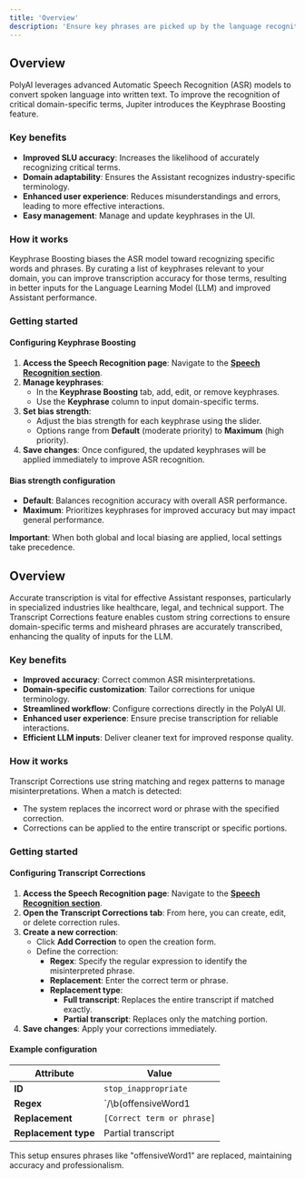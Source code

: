 ```yaml
---
title: 'Overview'
description: 'Ensure key phrases are picked up by the language recognition model and correct faulty transcriptions.'
---
```


<Tabs>
<Tab title="Keyphrase Boosting">

## Overview

PolyAI leverages advanced Automatic Speech Recognition (ASR) models to convert spoken language into written text. To improve the
recognition of critical domain-specific terms, Jupiter introduces the Keyphrase Boosting feature.

### Key benefits

- **Improved SLU accuracy**: Increases the likelihood of accurately recognizing critical terms.
- **Domain adaptability**: Ensures the Assistant recognizes industry-specific terminology.
- **Enhanced user experience**: Reduces misunderstandings and errors, leading to more effective interactions.
- **Easy management**: Manage and update keyphrases in the UI.

### How it works

Keyphrase Boosting biases the ASR model toward recognizing specific words and phrases. By curating a list of keyphrases relevant to your domain, you can improve transcription accuracy for those terms, resulting in better inputs for the Language Learning Model (LLM) and improved Assistant performance.

### Getting started

#### Configuring Keyphrase Boosting

1. **Access the Speech Recognition page**: Navigate to the **[Speech Recognition section](/speech-recognition/introduction)**.
2. **Manage keyphrases**:
   - In the **Keyphrase Boosting** tab, add, edit, or remove keyphrases.
   - Use the **Keyphrase** column to input domain-specific terms.
3. **Set bias strength**:
   - Adjust the bias strength for each keyphrase using the slider.
   - Options range from **Default** (moderate priority) to **Maximum** (high priority).
4. **Save changes**: Once configured, the updated keyphrases will be applied immediately to improve ASR recognition.

#### Bias strength configuration

- **Default**: Balances recognition accuracy with overall ASR performance.
- **Maximum**: Prioritizes keyphrases for improved accuracy but may impact general performance.

**Important**: When both global and local biasing are applied, local settings take precedence.

</Tab>
<Tab title="Transcript Corrections">

## Overview

Accurate transcription is vital for effective Assistant responses, particularly in specialized industries like healthcare, legal, and technical support. The Transcript Corrections feature enables custom string corrections to ensure domain-specific terms and misheard phrases are accurately transcribed, enhancing the quality of inputs for the LLM.

### Key benefits

- **Improved accuracy**: Correct common ASR misinterpretations.
- **Domain-specific customization**: Tailor corrections for unique terminology.
- **Streamlined workflow**: Configure corrections directly in the PolyAI UI.
- **Enhanced user experience**: Ensure precise transcription for reliable interactions.
- **Efficient LLM inputs**: Deliver cleaner text for improved response quality.

### How it works

Transcript Corrections use string matching and regex patterns to manage misinterpretations. When a match is detected:
- The system replaces the incorrect word or phrase with the specified correction.
- Corrections can be applied to the entire transcript or specific portions.

### Getting started

#### Configuring Transcript Corrections

1. **Access the Speech Recognition page**: Navigate to the **[Speech Recognition section](/speech-recognition/introduction)**.
2. **Open the Transcript Corrections tab**: From here, you can create, edit, or delete correction rules.
3. **Create a new correction**:
   - Click **Add Correction** to open the creation form.
   - Define the correction:
     - **Regex**: Specify the regular expression to identify the misinterpreted phrase.
     - **Replacement**: Enter the correct term or phrase.
     - **Replacement type**:
       - **Full transcript**: Replaces the entire transcript if matched exactly.
       - **Partial transcript**: Replaces only the matching portion.
4. **Save changes**: Apply your corrections immediately.

#### Example configuration

| Attribute          | Value                            |
|--------------------|----------------------------------|
| **ID**             | `stop_inappropriate`            |
| **Regex**          | `/\b(offensiveWord1|offensiveWord2)\b/i` |
| **Replacement**    | `[Correct term or phrase]`      |
| **Replacement type** | Partial transcript             |

This setup ensures phrases like "offensiveWord1" are replaced, maintaining accuracy and professionalism.

</Tab>
</Tabs>